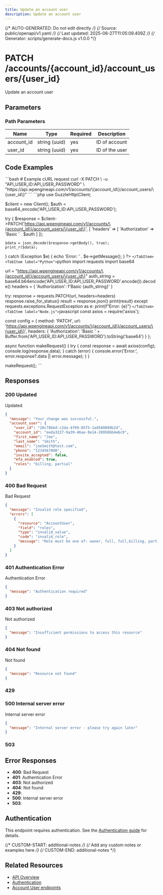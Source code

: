 ```yaml
---
title: Update an account user
description: Update an account user
---
```


{/* AUTO-GENERATED: Do not edit directly */}
{/* Source: public/openapi/v1.yaml */}
{/* Last updated: 2025-06-27T11:05:09.409Z */}
{/* Generator: scripts/generate-docs.js v1.0.0 */}


# PATCH /accounts/{account_id}/account_users/{user_id}

Update an account user



## Parameters

### Path Parameters

| Name | Type | Required | Description |
|------|------|----------|-------------|
| account_id | string (uuid) | yes | ID of account |
| user_id | string (uuid) | yes | ID of the user |



## Code Examples

<Tabs>
  <TabItem label="cURL">
    ```bash
    # Example cURL request
curl -X PATCH \
  -u "API_USER_ID:API_USER_PASSWORD" \
  "https://api.wpengineapi.com/v1/accounts/\{account_id\}/account_users/\{user_id\}"
    ```
  </TabItem>
  <TabItem label="PHP">
    ```php
    <?php
// Example PHP request using GuzzleHttp
require_once 'vendor/autoload.php';

use GuzzleHttp\Client;

$client = new Client();
$auth = base64_encode('API_USER_ID:API_USER_PASSWORD');

try {
    $response = $client->PATCH('https://api.wpengineapi.com/v1/accounts/\{account_id\}/account_users/\{user_id\}', [
        'headers' => [
            'Authorization' => 'Basic ' . $auth
        ]
    ]);
    
    $data = json_decode($response->getBody(), true);
    print_r($data);
} catch (Exception $e) {
    echo 'Error: ' . $e->getMessage();
}
?>
    ```
  </TabItem>
  <TabItem label="Python">
    ```python
    import requests
import base64

url = "https://api.wpengineapi.com/v1/accounts/\{account_id\}/account_users/\{user_id\}"
auth_string = base64.b64encode('API_USER_ID:API_USER_PASSWORD'.encode()).decode()
headers = {
    'Authorization': f'Basic {auth_string}'
}

try:
    response = requests.PATCH(url, headers=headers)
    response.raise_for_status()
    result = response.json()
    print(result)
except requests.exceptions.RequestException as e:
    print(f"Error: {e}")
    ```
  </TabItem>
  <TabItem label="Node.js">
    ```javascript
    const axios = require('axios');

const config = {
  method: 'PATCH',
  url: 'https://api.wpengineapi.com/v1/accounts/\{account_id\}/account_users/\{user_id\}',
  headers: {
    'Authorization': 'Basic ' + Buffer.from('API_USER_ID:API_USER_PASSWORD').toString('base64')
  }
};

async function makeRequest() {
  try {
    const response = await axios(config);
    console.log(response.data);
  } catch (error) {
    console.error('Error:', error.response?.data || error.message);
  }
}

makeRequest();
    ```
  </TabItem>
</Tabs>


## Responses

### 200 Updated

Updated

```json
{
  "message": "Your change was successful.",
  "account_user": {
    "user_id": "28c78b6d-c2da-4f09-85f5-1ad588089b2d",
    "account_id": "eeda3227-9a39-46ae-9e14-20958bb4e6c9",
    "first_name": "Joe",
    "last_name": "Smith",
    "email": "joeSmith@test.com",
    "phone": "1234567890",
    "invite_accepted": false,
    "mfa_enabled": true,
    "roles": "billing, partial"
  }
}
```

### 400 Bad Request

Bad Request

```json
{
  "message": "Invalid role specified",
  "errors": [
    {
      "resource": "AccountUser",
      "field": "roles",
      "type": "invalid_value",
      "code": "invalid_role",
      "message": "Role must be one of: owner, full, full,billing, partial, partial,billing"
    }
  ]
}
```

### 401 Authentication Error

Authentication Error

```json
{
  "message": "Authentication required"
}
```

### 403 Not authorized

Not authorized

```json
{
  "message": "Insufficient permissions to access this resource"
}
```

### 404 Not found

Not found

```json
{
  "message": "Resource not found"
}
```

### 429 



### 500 Internal server error

Internal server error

```json
{
  "message": "Internal server error - please try again later"
}
```

### 503 




## Error Responses

- **400**: Bad Request
- **401**: Authentication Error
- **403**: Not authorized
- **404**: Not found
- **429**: 
- **500**: Internal server error
- **503**: 

## Authentication

This endpoint requires authentication. See the [Authentication guide](/api-reference/authentication/) for details.

{/* CUSTOM-START: additional-notes */}
{/* Add any custom notes or examples here */}
{/* CUSTOM-END: additional-notes */}

## Related Resources

- [API Overview](/api-reference/overview/)
- [Authentication](/api-reference/authentication/)
- [Account User endpoints](/api-reference/endpoints/account-user/)
